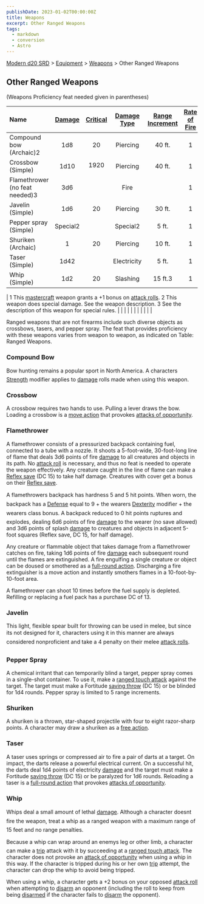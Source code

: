 ```yaml
---
publishDate: 2023-01-02T00:00:00Z
title: Weapons
excerpt: Other Ranged Weapons
tags:
  - markdown
  - conversion
  - Astro
---
```


[Modern d20 SRD](/#modernD20) > [Equipment](modern-d20-srd-equipment-index) > [Weapons](modern-d20-srd-equipment-equipment-weapons) > Other Ranged Weapons

## Other Ranged Weapons

(Weapons Proficiency feat needed given in parentheses)

| Name                           | [Damage](modern-d20-srd-equipment-equipment-weapons) | [Critical](modern-d20-srd-equipment-equipment-weapons) | [Damage Type](modern-d20-srd-equipment-equipment-weapons) | [Range Increment](modern-d20-srd-equipment-equipment-weapons) | [Rate of Fire](modern-d20-srd-equipment-equipment-weapons) | [Magazine](modern-d20-srd-equipment-equipment-weapons) | [Size](modern-d20-srd-equipment-equipment-weapons) | [Weight](modern-d20-srd-equipment-equipment-weapons) | [Purchase DC](modern-d20-srd-equipment-equipment-weapons) | [Restriction](modern-d20-srd-equipment-equipment-weapons) |
| :----------------------------- | :--------------------------------------------------: | :----------------------------------------------------: | :-------------------------------------------------------: | :-----------------------------------------------------------: | :--------------------------------------------------------: | :----------------------------------------------------: | :------------------------------------------------: | :--------------------------------------------------: | :-------------------------------------------------------: | --------------------------------------------------------: |
| Compound bow (Archaic)2        |                         1d8                          |                           20                           |                         Piercing                          |                            40 ft.                             |                             1                              |                                                        |                       Large                        |                        3 lb.                         |                            10                             |                                                           |
| Crossbow (Simple)              |                         1d10                         |                          1920                          |                         Piercing                          |                            40 ft.                             |                             1                              |                         1 int.                         |                        Med                         |                        7 lb.                         |                             9                             |                                                           |
| Flamethrower (no feat needed)3 |                         3d6                          |                                                        |                           Fire                            |                                                               |                             1                              |                        10 int.                         |                       Large                        |                        50 lb.                        |                            17                             |                                                  Mil (+3) |
| Javelin (Simple)               |                         1d6                          |                           20                           |                         Piercing                          |                            30 ft.                             |                             1                              |                                                        |                        Med                         |                        2 lb.                         |                             4                             |                                                           |
| Pepper spray (Simple)          |                       Special2                       |                                                        |                         Special2                          |                             5 ft.                             |                             1                              |                         1 int.                         |                        Tiny                        |                       0.5 lb.                        |                             5                             |                                                           |
| Shuriken (Archaic)             |                          1                           |                           20                           |                         Piercing                          |                            10 ft.                             |                             1                              |                                                        |                        Tiny                        |                       0.5 lb.                        |                             3                             |                                                           |
| Taser (Simple)                 |                         1d42                         |                                                        |                        Electricity                        |                             5 ft.                             |                             1                              |                         1 int.                         |                       Small                        |                        2 lb.                         |                             7                             |                                                           |
| Whip (Simple)                  |                         1d2                          |                           20                           |                         Slashing                          |                            15 ft.3                            |                             1                              |                                                        |                       Small                        |                        2 lb.                         |                             4                             |                                                           |

| 1 This [mastercraft](modern-d20-srd-equipment-mastercraft-objects) weapon grants a +1 bonus on [attack rolls](modern-d20-srd-combat-attack-roll).
2 This weapon does special damage. See the weapon description.
3 See the description of this weapon for special rules. | | | | | | | | | | |

Ranged weapons that are not firearms include such diverse objects as crossbows, tasers, and pepper spray. The feat that provides proficiency with these weapons varies from weapon to weapon, as indicated on Table: Ranged Weapons.

### Compound Bow

Bow hunting remains a popular sport in North America. A characters [Strength](modern-d20-srd-basics-ability-scores) modifier applies to [damage](modern-d20-srd-combat-damage) rolls made when using this weapon.

### Crossbow

A crossbow requires two hands to use. Pulling a lever draws the bow. Loading a crossbow is a [move action](modern-d20-srd-combat-move-actions) that provokes [attacks of opportunity](modern-d20-srd-combat-attacks-of-opportunity).

### Flamethrower

A flamethrower consists of a pressurized backpack containing fuel, connected to a tube with a nozzle. It shoots a 5-foot-wide, 30-foot-long line of flame that deals 3d6 points of fire [damage](modern-d20-srd-combat-damage) to all creatures and objects in its path. No [attack roll](modern-d20-srd-combat-attack-roll) is necessary, and thus no feat is needed to operate the weapon effectively. Any creature caught in the line of flame can make a [Reflex save](modern-d20-srd-basics-saving-throws) (DC 15) to take half damage. Creatures with cover get a bonus on their [Reflex save](modern-d20-srd-basics-saving-throws).

A flamethrowers backpack has hardness 5 and 5 hit points. When worn, the backpack has a [Defense](modern-d20-srd-combat-defense) equal to 9 + the wearers [Dexterity](modern-d20-srd-basics-ability-scores) modifier + the wearers class bonus. A backpack reduced to 0 hit points ruptures and explodes, dealing 6d6 points of fire [damage](modern-d20-srd-combat-damage) to the wearer (no save allowed) and 3d6 points of splash [damage](modern-d20-srd-combat-damage) to creatures and objects in adjacent 5-foot squares (Reflex save, DC 15, for half damage).

Any creature or flammable object that takes damage from a flamethrower catches on fire, taking 1d6 points of fire [damage](modern-d20-srd-combat-damage) each subsequent round until the flames are extinguished. A fire engulfing a single creature or object can be doused or smothered as a [full-round action](modern-d20-srd-combat-full-round-actions). Discharging a fire extinguisher is a move action and instantly smothers flames in a 10-foot-by-10-foot area.

A flamethrower can shoot 10 times before the fuel supply is depleted. Refilling or replacing a fuel pack has a purchase DC of 13.

### Javelin

This light, flexible spear built for throwing can be used in melee, but since its not designed for it, characters using it in this manner are always considered nonproficient and take a 4 penalty on their melee [attack rolls](modern-d20-srd-combat-attack-roll).

### Pepper Spray

A chemical irritant that can temporarily blind a target, pepper spray comes in a single-shot container. To use it, make a [ranged touch attack](modern-d20-srd-combat-attack-actions) against the target. The target must make a Fortitude [saving throw](modern-d20-srd-basics-saving-throws) (DC 15) or be blinded for 1d4 rounds. Pepper spray is limited to 5 range increments.

### Shuriken

A shuriken is a thrown, star-shaped projectile with four to eight razor-sharp points. A character may draw a shuriken as a [free action](modern-d20-srd-combat-action-types).

### Taser

A taser uses springs or compressed air to fire a pair of darts at a target. On impact, the darts release a powerful electrical current. On a successful hit, the darts deal 1d4 points of electricity [damage](modern-d20-srd-combat-damage) and the target must make a Fortitude [saving throw](modern-d20-srd-basics-saving-throws) (DC 15) or be paralyzed for 1d6 rounds. Reloading a taser is a [full-round action](modern-d20-srd-combat-full-round-actions) that provokes [attacks of opportunity](modern-d20-srd-combat-attacks-of-opportunity).

### Whip

Whips deal a small amount of lethal [damage](modern-d20-srd-combat-damage). Although a character doesnt fire the weapon, treat a whip as a ranged weapon with a maximum range of 15 feet and no range penalties.

Because a whip can wrap around an enemys leg or other limb, a character can make a [trip](modern-d20-srd-combat-trip) attack with it by succeeding at a [ranged touch attack](modern-d20-srd-combat-action-types). The character does not provoke an [attack of opportunity](modern-d20-srd-combat-attacks-of-opportunity) when using a whip in this way. If the character is tripped during his or her own [trip](modern-d20-srd-combat-trip) attempt, the character can drop the whip to avoid being tripped.

When using a whip, a character gets a +2 bonus on your opposed [attack roll](modern-d20-srd-combat-attack-roll) when attempting to [disarm](modern-d20-srd-combat-disarm) an opponent (including the roll to keep from being [disarmed](modern-d20-srd-combat-disarm) if the character fails to [disarm](modern-d20-srd-combat-disarm) the opponent).
